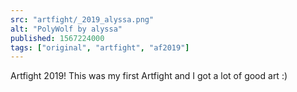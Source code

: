 ---
src: "artfight/_2019_alyssa.png"
alt: "PolyWolf by alyssa"
published: 1567224000
tags: ["original", "artfight", "af2019"]
---

Artfight 2019! This was my first Artfight and I got a lot of good art :)
